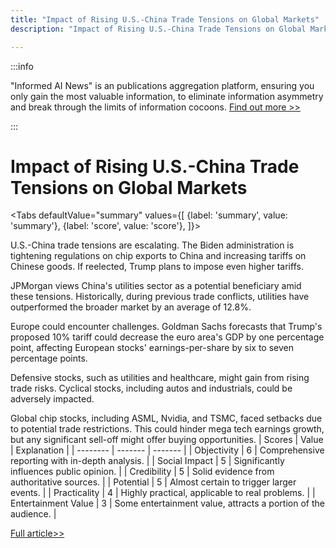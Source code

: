 ```yaml
---
title: "Impact of Rising U.S.-China Trade Tensions on Global Markets"
description: "Impact of Rising U.S.-China Trade Tensions on Global Markets"

---
```



:::info

"Informed AI News" is an publications aggregation platform, ensuring you only gain the most valuable information, to eliminate information asymmetry and break through the limits of information cocoons.  [Find out more >>](/)

:::

# Impact of Rising U.S.-China Trade Tensions on Global Markets


<Tabs
	defaultValue="summary"
	values={[
	{label: 'summary', value: 'summary'},
	{label: 'score', value: 'score'},
]}>
<TabItem value="summary">


U.S.-China trade tensions are escalating. The Biden administration is tightening regulations on chip exports to China and increasing tariffs on Chinese goods. If reelected, Trump plans to impose even higher tariffs.

JPMorgan views China's utilities sector as a potential beneficiary amid these tensions. Historically, during previous trade conflicts, utilities have outperformed the broader market by an average of 12.8%.

Europe could encounter challenges. Goldman Sachs forecasts that Trump's proposed 10% tariff could decrease the euro area's GDP by one percentage point, affecting European stocks' earnings-per-share by six to seven percentage points.

Defensive stocks, such as utilities and healthcare, might gain from rising trade risks. Cyclical stocks, including autos and industrials, could be adversely impacted.

Global chip stocks, including ASML, Nvidia, and TSMC, faced setbacks due to potential trade restrictions. This could hinder mega tech earnings growth, but any significant sell-off might offer buying opportunities.
</TabItem>
<TabItem value="score">
	| Scores     | Value   | Explanation |
	| -------- | ------- | ------- |
	| Objectivity  | 6    | Comprehensive reporting with in-depth analysis.    |
	| Social Impact | 5     | Significantly influences public opinion.    |
	| Credibility    | 5    | Solid evidence from authoritative sources.    |
	| Potential    | 5    | Almost certain to trigger larger events.    |
	| Practicality    | 4    | Highly practical, applicable to real problems.    |
	| Entertainment Value    | 3    | Some entertainment value, attracts a portion of the audience.    |
</TabItem>
</Tabs>

[Full article>>](https://www.cnbc.com/2024/07/19/heres-the-winners-and-losers-of-rising-us-trade-risks-wall-street.html)
